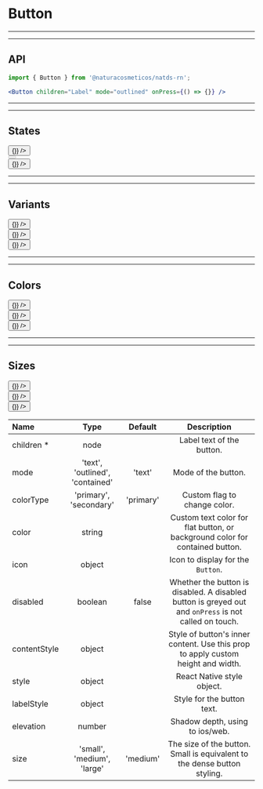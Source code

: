 
# Button

***
***

## API

```jsx highlight-line="2"
import { Button } from '@naturacosmeticos/natds-rn';

<Button children="Label" mode="outlined" onPress={() => {}} />
```

***
***

## States
<Preview>
  <Provider theme={themes.natura.light}>
    <div style={{ padding: '20px' }}>
      <div style={{ width: '110px', float: 'left', marginRight: '20px' }}>
        <Button children="Enabled" mode="contained" elevation={3} onPress={() => {}} />
      </div>
      <div style={{ width: '110px', float: 'left', marginRight: '20px' }}>
        <Button children="Disabled" mode="contained" disabled />
      </div>
      <div style={{ width: '110px', float: 'left', marginRight: '20px' }}>
        <Button children="Icon" mode="text" icon="delete" onPress={() => {}} />
      </div>
    </div>
  </Provider>
</Preview>

***
***

## Variants
<Preview>
  <Provider theme={themes.natura.light}>
    <div style={{ padding: '20px' }}>
      <div style={{ width: '120px', float: 'left', marginRight: '20px' }}>
        <Button children="Contained" mode="contained" elevation={3} onPress={() => {}} />
      </div>
      <div style={{ width: '110px', float: 'left', marginRight: '20px' }}>
        <Button children="Outlined" mode="outlined" onPress={() => {}} />
      </div>
      <div style={{ width: '80px', float: 'left', marginRight: '20px' }}>
        <Button children="Text" mode="text" onPress={() => {}} />
      </div>
    </div>
  </Provider>
</Preview>

***
***

## Colors
<Preview>
  <Provider theme={themes.natura.light}>
    <div style={{ padding: '20px' }}>
      <div style={{ width: '110px', float: 'left', marginRight: '20px' }}>
        <Button children="Primary" mode="contained" colorType="primary" elevation={3} onPress={() => {}} />
      </div>
      <div style={{ width: '130px', float: 'left', marginRight: '20px' }}>
        <Button children="Secondary" mode="contained" colorType="secondary" elevation={3} onPress={() => {}} />
      </div>
      <div style={{ width: '110px', float: 'left', marginRight: '20px' }}>
        <Button children="Default" mode="contained" colorType="default" elevation={3} onPress={() => {}} />
      </div>
    </div>
  </Provider>
</Preview>

***
***
## Sizes

<Preview>
  <Provider theme={themes.natura.light}>
    <div style={{ padding: '20px'}}>
      <div style={{ float: 'left', marginRight: '20px' }}>
        <Button children="small" mode="contained" colorType="primary" elevation={3} size="small" onPress={() => {}} />
      </div>
      <div style={{ float: 'left', marginRight: '20px' }}>
        <Button children="medium" mode="contained" colorType="primary" elevation={3} size="medium" onPress={() => {}} />
      </div>
      <div style={{ float: 'left', marginRight: '20px' }}>
        <Button children="large" mode="contained" colorType="primary" elevation={3} size="large" onPress={() => {}} />
      </div>
    </div>
  </Provider>
</Preview>


| Name                      | Type                                            | Default                       | Description
| :--                       | :-:                                             | :-:                           | :-:                       |
| children *                | node                                            |                               | Label text of the button.
| mode                      | 'text', 'outlined', 'contained'                 | 'text'                        | Mode of the button.
| colorType                 | 'primary', 'secondary'                          | 'primary'                     | Custom flag to change color.
| color                     | string                                          |                               | Custom text color for flat button, or background color for contained button.
| icon                      | object                                          |                               | Icon to display for the `Button`.
| disabled                  | boolean                                         | false                         | Whether the button is disabled. A disabled button is greyed out and `onPress` is not called on touch.
| contentStyle              | object                                          |                               | Style of button's inner content. Use this prop to apply custom height and width.
| style                     | object                                          |                               | React Native style object.
| labelStyle                | object                                          |                               | Style for the button text.
| elevation                 | number                                          |                               | Shadow depth, using to ios/web.
| size                      | 'small', 'medium', 'large'                      | 'medium'                      | The size of the button. Small is equivalent to the dense button styling.
